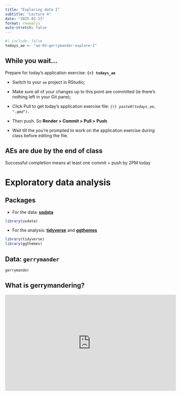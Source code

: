 ```yaml
---
title: "Exploring data I"
subtitle: "Lecture 4"
date: "2025-01-23"
format: revealjs
auto-stretch: false
---
```


<!-- begin: ae definition -->

```r
#| include: false
todays_ae <- "ae-03-gerrymander-explore-I"
```

<!-- end: ae definition -->

## While you wait... {.medium}

Prepare for today's application exercise: **`{r} todays_ae`**

-   Switch to your `ae` project in RStudio;

-   Make sure all of your changes up to this point are committed (ie there's nothing left in your Git pane);

-   Click Pull to get today's application exercise file: *`{r} paste0(todays_ae, ".qmd")`*.

-   Then push. So **Render > Commit > Pull > Push**.

-   Wait till the you're prompted to work on the application exercise during class before editing the file.

::: callout-note
## AEs are due by the end of class

Successful completion means at least one commit + push by 2PM today
:::


# Exploratory data analysis

## Packages

-   For the data: [**usdata**](https://openintrostat.github.io/usdata/)

```r
library(usdata)
```

-   For the analysis: [**tidyverse**](https://www.tidyverse.org/packages/) and [**ggthemes**](https://jrnold.github.io/ggthemes/)

```r
library(tidyverse)
library(ggthemes)
```

## Data: `gerrymander` 

```r
gerrymander
```

## What is gerrymandering?

<iframe width="560" height="315" src="https://www.youtube.com/watch?v=bGLRJ12uqmk" frameborder="0" allow="accelerometer; autoplay; encrypted-media; gyroscope; picture-in-picture" allowfullscreen>

## JZ's tour of the USA

![](images/04/ohio.png){fig-align="center" width="75%"}

## JZ's tour of the USA

![](images/04/tn.png){fig-align="center" width="70%"}

## JZ's tour of the USA

![](images/04/tx.png){fig-align="center"}

## JZ's tour of the USA

![](images/04/nc.png){fig-align="center" width="70%"}

## Data: `gerrymander` {.scrollable .smaller}

::: question
What is a good first function to use to get to know a dataset?
:::

```r
glimpse(gerrymander)
```

## Data: `gerrymander`

-   Rows: Congressional districts

-   Columns:

    -   Congressional district and state

    -   2016 election: winning party, % for Clinton, % for Trump, whether a Democrat won the House election, name of election winner

    -   2018 election: winning party, whether a Democrat won the 2018 House election

    -   Whether a Democrat flipped the seat in the 2018 election

    -   Prevalence of gerrymandering: low, mid, and high

## Variable types

::: columns
::: {.column width="60%"}
::: xsmall
| Variable     | Type                               |
|--------------|------------------------------------|
| `district`   | [categorical, ID]{.fragment}       |
| `last_name`  | [categorical, ID]{.fragment}       |
| `first_name` | [categorical, ID]{.fragment}       |
| `party16`    | [categorical]{.fragment}           |
| `clinton16`  | [numerical, continuous]{.fragment} |
| `trump16`    | [numerical, continuous]{.fragment} |

:::
:::

::: {.column width="40%"}
| Variable     | Type                               |
|--------------|------------------------------------|
| `dem16`      | [categorical]{.fragment}           |
| `state`      | [categorical]{.fragment}           |
| `party18`    | [categorical]{.fragment}           |
| `dem18`      | [categorical]{.fragment}           |
| `flip18`     | [categorical]{.fragment}           |
| `gerry`      | [categorical, ordinal]{.fragment}  |
:::
:::

# Univariate analysis

## Univariate analysis

Analyzing a single variable:

::: incremental
-   Numerical: histogram, box plot, density plot, etc.

-   Categorical: bar plot, pie chart, etc.
:::

## Histogram - Step 1 {.smaller .scrollable}

```r
ggplot(gerrymander)
```

## Histogram - Step 2 {.smaller .scrollable}

```r
ggplot(gerrymander, aes(x = trump16))
```

## Histogram - Step 3 {.smaller .scrollable}

```r
#| code-line-numbers: "2"
ggplot(gerrymander, aes(x = trump16)) +
  geom_histogram()
```

## Histogram - Step 4 {.smaller .scrollable}

```r
ggplot(gerrymander, aes(x = trump16)) +
  geom_histogram(binwidth = 1)
```

## Histogram - Step 4 {.smaller .scrollable}

```r
ggplot(gerrymander, aes(x = trump16)) +
  geom_histogram(binwidth = 100)
```

## Histogram - Step 4 {.smaller .scrollable}

```r
ggplot(gerrymander, aes(x = trump16)) +
  geom_histogram(binwidth = 3)
```

## Histogram - Step 4 {.smaller .scrollable}

```r
ggplot(gerrymander, aes(x = trump16)) +
  geom_histogram(binwidth = 5)
```

## Histogram - Step 5 {.smaller .scrollable}

```r
#| code-line-numbers: "3-8"
ggplot(gerrymander, aes(x = trump16)) +
  geom_histogram(binwidth = 5) +
  labs(
    title = "Percent of vote received by Trump in 2016 Presidential Election",
    subtitle = "From each Congressional District",
    x = "Percent of vote",
    y = "Count"
  )
```

## Box plot - Step 1 {.smaller .scrollable}

```r
ggplot(gerrymander)
```

## Box plot - Step 2 {.smaller .scrollable}

```r
ggplot(gerrymander, aes(x = trump16))
```

## Box plot - Step 3 {.smaller .scrollable}

```r
#| code-line-numbers: "2"
ggplot(gerrymander, aes(x = trump16)) +
  geom_boxplot()
```

## Box plot - Alternative Step 2 + 3 {.smaller .scrollable}

```r
ggplot(gerrymander, aes(y = trump16)) +
  geom_boxplot()
```

## Box plot - Step 4 {.smaller .scrollable}

```r
#| code-line-numbers: "3-8"
ggplot(gerrymander, aes(x = trump16)) +
  geom_boxplot() +
  labs(
    title = "Percent of vote received by Trump in 2016 Presidential Election",
    subtitle = "From each Congressional District",
    x = "Percent of vote",
    y = NULL
  )
```

## Density plot - Step 1 {.smaller .scrollable}

```r
ggplot(gerrymander)
```

## Density plot - Step 2 {.smaller .scrollable}

```r
ggplot(gerrymander, aes(x = trump16))
```

## Density plot - Step 3 {.smaller .scrollable}

```r
#| code-line-numbers: "2"
ggplot(gerrymander, aes(x = trump16)) +
  geom_density()
```

## Density plot - Step 4 {.smaller .scrollable}

```r
ggplot(gerrymander, aes(x = trump16)) +
  geom_density(color = "red")
```

## Density plot - Step 5 {.smaller .scrollable}

```r
ggplot(gerrymander, aes(x = trump16)) +
  geom_density(color = "firebrick", fill = "firebrick1")
```

## Density plot - Step 6 {.smaller .scrollable}

```r
ggplot(gerrymander, aes(x = trump16)) +
  geom_density(color = "firebrick", fill = "firebrick1", alpha = 1)
```

## Density plot - Step 6 {.smaller .scrollable}

```r
ggplot(gerrymander, aes(x = trump16)) +
  geom_density(color = "firebrick", fill = "firebrick1", alpha = 0)
```

## Density plot - Step 6 {.smaller .scrollable}

```r
ggplot(gerrymander, aes(x = trump16)) +
  geom_density(color = "firebrick", fill = "firebrick1", alpha = 0.5)
```

## Density plot - Step 7 {.smaller .scrollable}

```r
ggplot(gerrymander, aes(x = trump16)) +
  geom_density(color = "firebrick", fill = "firebrick1", alpha = 0.5, linewidth = 2)
```

## Density plot - Step 8 {.smaller .scrollable}

```r
#| code-line-numbers: "3-8"
ggplot(gerrymander, aes(x = trump16)) +
  geom_density(color = "firebrick", fill = "firebrick1", alpha = 0.5, linewidth = 2) +
  labs(
    title = "Percent of vote received by Trump in 2016 Presidential Election",
    subtitle = "From each Congressional District",
    x = "Percent of vote",
    y = "Density"
  )
```

## Summary statistics

```r
gerrymander |>
  summarize(
    mean_trump_perc = mean(trump16),
    median_trump_perc = median(trump16),
    sd = sd(trump16),
    iqr = IQR(trump16),
    q25 = quantile(trump16, 0.25),
    q75 = quantile(trump16, 0.75)
  )
```

## Distribution of votes for Trump in the 2016 election {.medium}

::: question
Describe the distribution of percent of vote received by Trump in 2016 Presidential Election from Congressional Districts.
:::

-   Shape: [The distribution of votes for Trump in the 2016 election from Congressional Districts is **unimodal and left-skewed**.]{.fragment}

-   Center: [The percent of vote received by Trump in the 2016 Presidential Election from a **typical** Congressional Districts is 48.7%.]{.fragment}

-   Spread: [In the **middle 50%** of Congressional Districts, 34.8% to 58.1% of voters voted for Trump in the 2016 Presidential Election.]{.fragment}

-   Unusual observations: [-]{.fragment}

# Bivariate analysis

## Bivariate analysis

Analyzing the relationship between two variables:

::: incremental
-   Numerical + numerical: scatterplot

-   Numerical + categorical: side-by-side box plots, violin plots, etc.

-   Categorical + categorical: stacked bar plots

-   Using an aesthetic (e.g., fill, color, shape, etc.) or facets to represent the second variable in any plot
:::

## Side-by-side box plots

```r
#| code-line-numbers: "|2|3-6|4|5|8"
#| output-location: column
ggplot(
  gerrymander, 
  aes(
    x = trump16, 
    y = gerry
    )
  ) +
  geom_boxplot()
```

## Summary statistics

```r
gerrymander |>
  # do the following for each level of gerry
  summarize(
    min = min(trump16),
    q25 = quantile(trump16, 0.25),
    median = median(trump16),
    q75 = quantile(trump16, 0.75),
    max = max(trump16),
  )
```

## Summary statistics

```r
gerrymander |>
  filter(gerry == "low") |>
  summarize(
    min = min(trump16),
    q25 = quantile(trump16, 0.25),
    median = median(trump16),
    q75 = quantile(trump16, 0.75),
    max = max(trump16),
  )
```

## Summary statistics

```r
gerrymander |>
  filter(gerry == "mid") |>
  summarize(
    min = min(trump16),
    q25 = quantile(trump16, 0.25),
    median = median(trump16),
    q75 = quantile(trump16, 0.75),
    max = max(trump16),
  )
```

## Summary statistics

```r
gerrymander |>
  filter(gerry == "high") |>
  summarize(
    min = min(trump16),
    q25 = quantile(trump16, 0.25),
    median = median(trump16),
    q75 = quantile(trump16, 0.75),
    max = max(trump16),
  )
```

## Summary statistics

```r
gerrymander |>
  group_by(gerry) |>
  summarize(
    min = min(trump16),
    q25 = quantile(trump16, 0.25),
    median = median(trump16),
    q75 = quantile(trump16, 0.75),
    max = max(trump16),
  )
```

## Density plots

```r
#| code-line-numbers: "|4|5|8"
#| output-location: column
ggplot(
  gerrymander, 
  aes(
    x = trump16, 
    color = gerry
    )
  ) +
  geom_density()
```

## Filled density plots

```r
#| code-line-numbers: "6"
#| output-location: column
ggplot(
  gerrymander, 
  aes(
    x = trump16, 
    color = gerry,
    fill = gerry
    )
  ) +
  geom_density()
```

## Better filled density plots

```r
#| code-line-numbers: "5"
ggplot(
  gerrymander, 
  aes(x = trump16, color = gerry, fill = gerry)
  ) +
  geom_density(alpha = 0.5)
```

## Better colors

```r
#| code-line-numbers: "7-8"
#| output-location: column
ggplot(
  gerrymander, 
  aes(x = trump16, color = gerry, fill = gerry)
  ) +
  geom_density(alpha = 0.5) +
  scale_color_colorblind() +
  scale_fill_colorblind()
```

## Violin plots {.scrollable}

```r
#| code-line-numbers: "5"
ggplot(
  gerrymander, 
  aes(x = trump16, y = gerry, color = gerry)
  ) +
  geom_violin() +
  scale_color_colorblind() +
  scale_fill_colorblind()
```

## Multiple geoms {.scrollable}

```r
#| code-line-numbers: "6"
ggplot(
  gerrymander, 
  aes(x = trump16, y = gerry, color = gerry)
  ) +
  geom_violin() +
  geom_point() +
  scale_color_colorblind() +
  scale_fill_colorblind()
```

## Multiple geoms {.scrollable}

```r
#| code-line-numbers: "6"
ggplot(
  gerrymander, 
  aes(x = trump16, y = gerry, color = gerry)
  ) +
  geom_violin() +
  geom_jitter() +
  scale_color_colorblind() +
  scale_fill_colorblind()
```

## Remove legend {.scrollable}

```r
#| code-line-numbers: "9"
ggplot(
  gerrymander, 
  aes(x = trump16, y = gerry, color = gerry)
  ) +
  geom_violin() +
  geom_jitter() +
  scale_color_colorblind() +
  scale_fill_colorblind() +
  theme(legend.position = "none")
```

# Multivariate analysis

## Multivariate analysis {.medium}

Analyzing the relationship between multiple variables:

::: incremental
-   In general, one variable is identified as the **outcome** of interest

-   The remaining variables are **predictors** or **explanatory variables**

-   Plots for exploring multivariate relationships are the same as those for bivariate relationships, but **conditional** on one or more variables

    -   Conditioning can be done via faceting or aesthetic mappings (e.g., scatterplot of `y` vs. `x1`, colored by `x2`, faceted by `x3`)

-   Summary statistics for exploring multivariate relationships are the same as those for bivariate relationships, but **conditional** on one or more variables

    -   Conditioning can be done via grouping (e.g., correlation between `y` and `x1`, grouped by levels of `x2` and `x3`)
:::

# Application exercise

## `{r} todays_ae`

::: appex
-   Go to your ae project in RStudio.

-   If you haven't yet done so, make sure all of your changes up to this point are committed and pushed, i.e., there's nothing left in your Git pane.

-   If you haven't yet done so, click Pull to get today's application exercise file: *`{r} paste0(todays_ae, ".qmd")`*.

-   Work through the application exercise in class, and render, commit, and push your edits by the end of class.
:::
